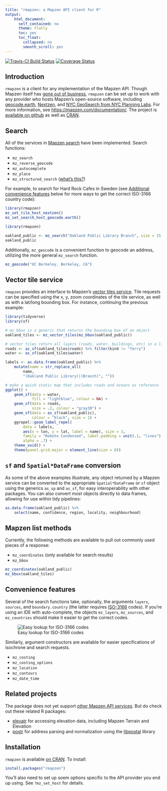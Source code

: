 ```yaml
---
title: "rmapzen: a Mapzen API client for R"
output: 
    html_document:
      self_contained: no
      theme: flatly
      toc: yes
      toc_float:
        collapsed: no
        smooth_scroll: yes
---
```

[![Travis-CI Build Status](https://travis-ci.org/tarakc02/rmapzen.svg?branch=master)](https://travis-ci.org/tarakc02/rmapzen)
[![Coverage Status](https://img.shields.io/codecov/c/github/tarakc02/rmapzen/master.svg)](https://codecov.io/github/tarakc02/rmapzen?branch=master)

## Introduction

`rmapzen` is a client for any implementation of the Mapzen API. Though Mapzen itself has [gone out of business](https://mapzen.com/blog/shutdown/), `rmapzen` can be set up to work with any provider who hosts Mapzen's open-source software, including [geocode.earth](https://geocode.earth/), [Nextzen](https://www.nextzen.org/), and [NYC GeoSearch from NYC Planning Labs](https://geosearch.planninglabs.nyc/). For more information, see [https://mapzen.com/documentation/](https://mapzen.com/documentation/). The project is [available on github](https://github.com/tarakc02/rmapzen) as well as [CRAN](https://cran.r-project.org/package=rmapzen). 

## Search

All of the services in [Mapzen search](https://mapzen.com/documentation/search/) have been implemented. Search functions:

* `mz_search`
* `mz_reverse_geocode`
* `mz_autocomplete`
* `mz_place`
* `mz_structured_search` ([what's this?](https://mapzen.com/documentation/search/structured-geocoding/))

For example, to search for Hard Rock Cafes in Sweden (see [Additional convenience features](#additional-convenience-features) below for more ways to get the correct ISO-3166 country code):

```r
library(rmapzen)
mz_set_tile_host_nextzen()
mz_set_search_host_geocode.earth()
```

```r
library(rmapzen)

oakland_public <- mz_search("Oakland Public Library Branch", size = 25)
oakland_public
```

Additionally, `mz_geocode` is a convenient function to geocode an address, utilizing the more general `mz_search` function.

```r
mz_geocode("UC Berkeley, Berkeley, CA")
```

## Vector tile service

`rmapzen` provides an interface to Mapzen's [vector tiles service](https://mapzen.com/documentation/vector-tiles/). Tile requests can be specified using the x, y, zoom coordinates of the tile service, as well as with a lat/long bounding box. For instance, continuing the previous example:

```r
library(tidyverse)
library(sf)

# mz_bbox is a generic that returns the bounding box of an object
oakland_tiles <- mz_vector_tiles(mz_bbox(oakland_public))

# vector tiles return all layers (roads, water, buildings, etc) in a list
roads <- as_sf(oakland_tiles$roads) %>% filter(kind != "ferry")
water <- as_sf(oakland_tiles$water)

labels <- as.data.frame(oakland_public) %>% 
    mutate(name = str_replace_all(
        name, 
        "(Oakland Public Library)|(Branch)", ""))

# make a quick static map that includes roads and oceans as reference
ggplot() +
    geom_sf(data = water, 
            fill = "lightblue", colour = NA) + 
    geom_sf(data = roads, 
            size = .2, colour = "gray30") + 
    geom_sf(data = as_sf(oakland_public), 
            colour = "black", size = 1) + 
    ggrepel::geom_label_repel(
        data = labels,
        aes(x = lon, y = lat, label = name), size = 3,
        family = "Roboto Condensed", label.padding = unit(.1, "lines"),
        alpha = .7) +
    theme_void() + 
    theme(panel.grid.major = element_line(size = 0))
```

## `sf` and `Spatial*DataFrame` conversion

As some of the above examples illustrate, any object returned by a Mapzen service can be converted to the appropriate `Spatial*DataFrame` or `sf` object using the generics `as_sp` and `as_sf`, for easy interoperability with other packages. You can also convert most objects directly to data frames, allowing for use within tidy pipelines:

```r
as.data.frame(oakland_public) %>%
    select(name, confidence, region, locality, neighbourhood)
```

## Mapzen list methods

Currently, the following methods are available to pull out commonly used 
pieces of a response:

* `mz_coordinates` (only available for search results)
* `mz_bbox`

```r
mz_coordinates(oakland_public)
mz_bbox(oakland_tiles)
```

## Convenience features

Several of the search functions take, optionally, the arguments `layers`, `sources`, and `boundary.country` (the latter requires [ISO-3166](https://en.wikipedia.org/wiki/ISO_3166) codes). If you're using an IDE with auto-complete, the objects `mz_layers`, `mz_sources`, and `mz_countries` should make it easier to get the correct codes.

![Easy lookup for ISO-3166 codes](fig/mz-countries.png)

Similarly, argument constructors are available for easier specifications of isochrone and search requests.

* `mz_costing` 
* `mz_costing_options` 
* `mz_location`
* `mz_contours`
* `mz_date_time`

## Related projects

The package does not yet support [other Mapzen API services](https://mapzen.com/documentation/). But do check out these related R packages:

* [elevatr](https://github.com/jhollist/elevatr) for accessing elevation data, including Mapzen Terrain and Elevation
* [postr](https://github.com/Ironholds/poster) for address parsing and normalization using the [libpostal](https://github.com/openvenues/libpostal) library

## Installation

`rmapzen` is available [on CRAN](https://cran.r-project.org/package=rmapzen). To install:

```r
install.packages("rmapzen")
```

You'll also need to set up soem options specific to the API provider you end up using. See `?mz_set_host` for details.

